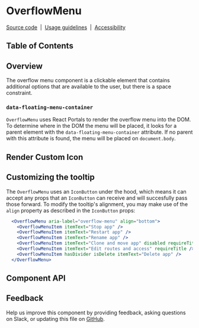 
# OverflowMenu

[Source code](https://github.com/carbon-design-system/carbon/tree/main/packages/react/src/components/OverflowMenu)
&nbsp;|&nbsp;
[Usage guidelines](https://www.carbondesignsystem.com/components/overflow-menu/usage)
&nbsp;|&nbsp;
[Accessibility](https://www.carbondesignsystem.com/components/overflow-menu/accessibility)

## Table of Contents

## Overview

The overflow menu component is a clickable element that contains additional
options that are available to the user, but there is a space constraint.

<Preview>
  <Story id="components-overflowmenu--default" />
</Preview>

### `data-floating-menu-container`

`OverflowMenu` uses React Portals to render the overflow menu into the DOM. To
determine where in the DOM the menu will be placed, it looks for a parent
element with the `data-floating-menu-container` attribute. If no parent with
this attribute is found, the menu will be placed on `document.body`.

## Render Custom Icon

<Preview>
  <Story id="components-overflowmenu--render-custom-icon" />
</Preview>

## Customizing the tooltip

The `OverflowMenu` uses an `IconButton` under the hood, which means it can accept any props that an `IconButton` can receive and will succesfully pass those forward.
To modify the tooltip's alignment, you may make use of the `align` property as described in the `IconButton` props:

```jsx
  <OverflowMenu aria-label="overflow-menu" align="bottom">
    <OverflowMenuItem itemText="Stop app" />
    <OverflowMenuItem itemText="Restart app" />
    <OverflowMenuItem itemText="Rename app" />
    <OverflowMenuItem itemText="Clone and move app" disabled requireTitle />
    <OverflowMenuItem itemText="Edit routes and access" requireTitle />
    <OverflowMenuItem hasDivider isDelete itemText="Delete app" />
  </OverflowMenu>
```

## Component API

<Props />

## Feedback

Help us improve this component by providing feedback, asking questions on Slack,
or updating this file on
[GitHub](https://github.com/carbon-design-system/carbon/edit/main/packages/react/src/components/OverflowMenu/OverflowMenu.mdx).
